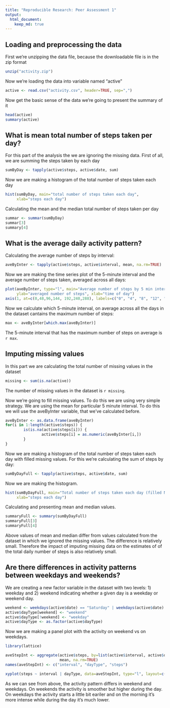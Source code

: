 ```yaml
---
title: "Reproducible Research: Peer Assessment 1"
output: 
  html_document:
    keep_md: true
---
```



## Loading and preprocessing the data
First we're unzipping the data file, because the downloadable file is in the zip format
```r
unzip("activity.zip")
```
Now we're loading the data into variable named "active"
```r
active <- read.csv("activity.csv", header=TRUE, sep=",")
```
Now get the basic sense of the data we're going to present the summary of it
```r
head(active)
summary(active)
```

## What is mean total number of steps taken per day?
For this part of the analysis the we are ignoring the missing data.
First of all, we are summing the steps taken by each day
```r
sumByDay <- tapply(active$steps, active$date, sum)
```
Now we are making a histogram of the total number of steps taken each day
```r
hist(sumByDay, main="total number of steps taken each day", 
     xlab="steps each day")
```
Calculating the mean and the median total number of steps taken per day
```r
summar <- summar(sumByDay)
summar[3]
summary[4]
```

## What is the average daily activity pattern?
Calculating the average number of steps by interval:
```r
aveByInter <- tapply(active$steps, active$interval, mean, na.rm=TRUE)
```
Now we are making the time series plot of the 5-minute interval and the average number 
of steps taken, averaged across all days:
```r
plot(aveByInter, type="l", main="Average number of steps by 5 min interval",
     ylab="averaged number of steps", xlab="time of day")
axis(1, at=c(0,48,96,144, 192,240,288), labels=c("0", "4", "8", "12", "16", "20", "24"))
```
Now we calculate which 5-minute interval, on average across all the days in the dataset 
cantains the maximum number of steps:
```r
max <- aveByInter[which.max(aveByInter)]
```
The 5-minute interval that has the maximum number of steps on average is `r max`.  

## Imputing missing values
In this part we are calculating the total number of missing values in the dataset
```r
missing <- sum(is.na(active))
```
The number of missing values in the dataset is `r missing`.

Now we're going to fill missing values. To do this we are using very simple strategy.
We are using the mean for particular 5 minute interval. To do this we will use the 
aveByInter variable, that we've calculated before.
```r
aveByInter <- as.data.frame(aveByInter)
for(i in 1:length(active$steps)) {
        is(is.na(active$steps[i])) {
                active$steps[i] = as.numeric(aveByInter[i,])
        }
}
```
Now we are making a histogram of the total number of steps taken each day with filled 
missing values. For this we're calculating the sum of steps by day:
```r
sumByDayFull <- tapply(active$steps, active$date, sum)
```
Now we are making the histogram.
```r
hist(sumByDayFull, main="Total number of steps taken each day (filled NA's)", 
     xlab="steps each day")
```
Calculating and presenting mean and median values.
```r
summaryFull <- summary(sumByDayFull)
summaryFull[3]
summaryFull[4]
```
Above values of mean and median differ from values calculated from the dataset in which 
we ignored the missing values. The difference is relatively small. Therefore the 
impact of imputing missing data on the estimates of of the total daily number of steps 
is also relatively small.

## Are there differences in activity patterns between weekdays and weekends?

We are creating a new factor variable in the dataset with two levels:
1) weekday and 2) weekend indicating whether a given day is a weekday or weekend day. 
``` r
weekend <- weekdays(active$date) == "Saturday" | weekdays(active$date) == "Sunday"
active$dayType[weekend] <- "weekend"
active$dayType[!weekend] <- "weekday"
active$dayType <- as.factor(active$dayType)
```
Now we are making a panel plot with the activity on weekend vs on weekdays.
```r
library(lattice)

aveStepInt <- aggregate(active$steps, by=list(active$interval, active$dayType), 
                        mean, na.rm=TRUE)
names(aveStepInt) <- c("interval", "dayType", "steps")

xyplot(steps ~ interval | dayType, data=aveStepInt, type="l", layout=c(1,2))
```
As we can see from above, the activity pattern differs in weekend and weekdays. 
On weekends the activity is smoother but higher during the day. On weekdays the 
activity starts a little bit eariler and on the morning it's more intense while during 
the day it's much lower. 